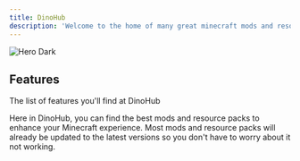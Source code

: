 ```yaml
---
title: DinoHub
description: 'Welcome to the home of many great minecraft mods and resourcepacks.'
---
```


<img
  className="hidden dark:block"
  src="/logo/undraw_docusaurus_tree.svg"
  alt="Hero Dark"
/>

## Features

The list of features you'll find at DinoHub

<CardGroup cols={2}>
  <Card
    title="Best mods and resource packs"
    icon="stars"
  >
    Here in DinoHub, you can find the best mods and resource packs to enhance your Minecraft experience.
  </Card>
  <Card
    title="Updated Packs and Mods"
    icon="file-arrow-up"
  >
    Most mods and resource packs will already be updated to the latest versions so you don't have to worry about it not working.
  </Card>
</CardGroup>


